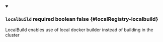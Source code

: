 
<details className="config-field" data-expandable="false" open>
<summary>

### `localbuild` <span className="config-field-required" data-required="false">required</span> <span className="config-field-type">boolean</span> <span className="config-field-default">false</span> <span className="config-field-enum"></span> {#localRegistry-localbuild}

LocalBuild enables use of local docker builder instead of building in the cluster

</summary>



</details>

